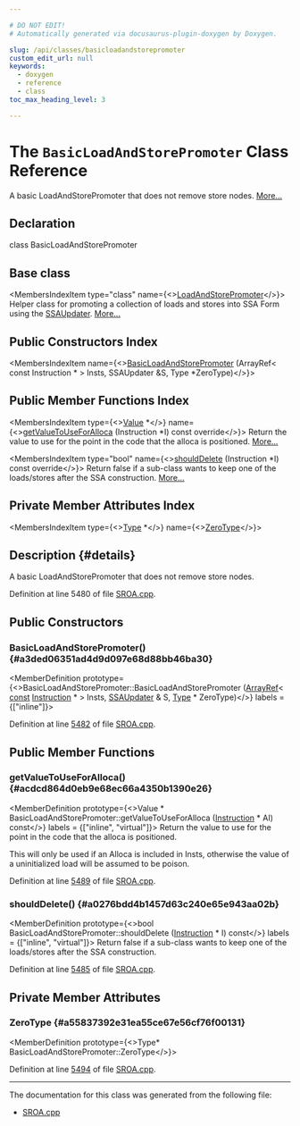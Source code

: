 ```yaml
---

# DO NOT EDIT!
# Automatically generated via docusaurus-plugin-doxygen by Doxygen.

slug: /api/classes/basicloadandstorepromoter
custom_edit_url: null
keywords:
  - doxygen
  - reference
  - class
toc_max_heading_level: 3

---
```





# The `BasicLoadAndStorePromoter` Class Reference

<DoxygenPage pluginConfig={pluginConfig}>

A basic LoadAndStorePromoter that does not remove store nodes. <a href="#details">More...</a>

## Declaration

<CodeBlock>class BasicLoadAndStorePromoter</CodeBlock>

## Base class

<MembersIndex>

<MembersIndexItem
  type="class"
  name={<><a href="/docs/api/classes/llvm/loadandstorepromoter">LoadAndStorePromoter</a></>}>
Helper class for promoting a collection of loads and stores into SSA Form using the <a href="/docs/api/classes/llvm/ssaupdater">SSAUpdater</a>. <a href="/docs/api/classes/llvm/loadandstorepromoter/#details">More...</a>
</MembersIndexItem>

</MembersIndex>

## Public Constructors Index

<MembersIndex>

<MembersIndexItem
  name={<><a href="#a3ded06351ad4d9d097e68d88bb46ba30">BasicLoadAndStorePromoter</a> (ArrayRef&lt; const Instruction &#42; &gt; Insts, SSAUpdater &amp;S, Type &#42;ZeroType)</>}>
</MembersIndexItem>

</MembersIndex>

## Public Member Functions Index

<MembersIndex>

<MembersIndexItem
  type={<><a href="/docs/api/classes/llvm/value">Value</a> &#42;</>}
  name={<><a href="#acdcd864d0eb9e68ec66a4350b1390e26">getValueToUseForAlloca</a> (Instruction &#42;I) const override</>}>
Return the value to use for the point in the code that the alloca is positioned. <a href="#acdcd864d0eb9e68ec66a4350b1390e26">More...</a>
</MembersIndexItem>

<MembersIndexItem
  type="bool"
  name={<><a href="#a0276bdd4b1457d63c240e65e943aa02b">shouldDelete</a> (Instruction &#42;I) const override</>}>
Return false if a sub-class wants to keep one of the loads/stores after the SSA construction. <a href="#a0276bdd4b1457d63c240e65e943aa02b">More...</a>
</MembersIndexItem>

</MembersIndex>

## Private Member Attributes Index

<MembersIndex>

<MembersIndexItem
  type={<><a href="/docs/api/classes/llvm/type">Type</a> &#42;</>}
  name={<><a href="#a55837392e31ea55ce67e56cf76f00131">ZeroType</a></>}>
</MembersIndexItem>

</MembersIndex>

## Description {#details}

A basic LoadAndStorePromoter that does not remove store nodes.

Definition at line 5480 of file <a href="/docs/api/files/lib/lib/transforms/lib/transforms/scalar/sroa-cpp">SROA.cpp</a>.

<SectionDefinition>

## Public Constructors

### BasicLoadAndStorePromoter() {#a3ded06351ad4d9d097e68d88bb46ba30}

<MemberDefinition
  prototype={<>BasicLoadAndStorePromoter::BasicLoadAndStorePromoter (<a href="/docs/api/classes/llvm/arrayref">ArrayRef</a>&lt; <a href="/docs/api/files/lib/lib/target/lib/target/aarch64/aarch64promoteconstant-cpp/#a90f8350fecae261c25be85d38b451bff">const</a> <a href="/docs/api/classes/llvm/instruction">Instruction</a> &#42; &gt; Insts, <a href="/docs/api/classes/llvm/ssaupdater">SSAUpdater</a> &amp; S, <a href="/docs/api/classes/llvm/type">Type</a> &#42; ZeroType)</>}
  labels = {["inline"]}>

Definition at line <a href="/docs/api/files/lib/lib/transforms/lib/transforms/scalar/sroa-cpp/#l05482">5482</a> of file <a href="/docs/api/files/lib/lib/transforms/lib/transforms/scalar/sroa-cpp">SROA.cpp</a>.
</MemberDefinition>

</SectionDefinition>

<SectionDefinition>

## Public Member Functions

### getValueToUseForAlloca() {#acdcd864d0eb9e68ec66a4350b1390e26}

<MemberDefinition
  prototype={<>Value &#42; BasicLoadAndStorePromoter::getValueToUseForAlloca (<a href="/docs/api/classes/llvm/instruction">Instruction</a> &#42; AI) const</>}
  labels = {["inline", "virtual"]}>
Return the value to use for the point in the code that the alloca is positioned.

This will only be used if an Alloca is included in Insts, otherwise the value of a uninitialized load will be assumed to be poison.

Definition at line <a href="/docs/api/files/lib/lib/transforms/lib/transforms/scalar/sroa-cpp/#l05489">5489</a> of file <a href="/docs/api/files/lib/lib/transforms/lib/transforms/scalar/sroa-cpp">SROA.cpp</a>.
</MemberDefinition>

### shouldDelete() {#a0276bdd4b1457d63c240e65e943aa02b}

<MemberDefinition
  prototype={<>bool BasicLoadAndStorePromoter::shouldDelete (<a href="/docs/api/classes/llvm/instruction">Instruction</a> &#42; I) const</>}
  labels = {["inline", "virtual"]}>
Return false if a sub-class wants to keep one of the loads/stores after the SSA construction.

Definition at line <a href="/docs/api/files/lib/lib/transforms/lib/transforms/scalar/sroa-cpp/#l05485">5485</a> of file <a href="/docs/api/files/lib/lib/transforms/lib/transforms/scalar/sroa-cpp">SROA.cpp</a>.
</MemberDefinition>

</SectionDefinition>

<SectionDefinition>

## Private Member Attributes

### ZeroType {#a55837392e31ea55ce67e56cf76f00131}

<MemberDefinition
  prototype={<>Type&#42; BasicLoadAndStorePromoter::ZeroType</>}>

Definition at line <a href="/docs/api/files/lib/lib/transforms/lib/transforms/scalar/sroa-cpp/#l05494">5494</a> of file <a href="/docs/api/files/lib/lib/transforms/lib/transforms/scalar/sroa-cpp">SROA.cpp</a>.
</MemberDefinition>

</SectionDefinition>

<hr/>

The documentation for this class was generated from the following file:

<ul>
<li><a href="/docs/api/files/lib/lib/transforms/lib/transforms/scalar/sroa-cpp">SROA.cpp</a></li>
</ul>

</DoxygenPage>
